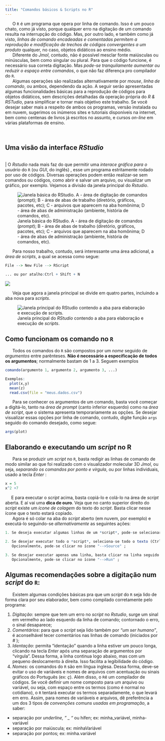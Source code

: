 ```yaml
---
title: "Comandos básicos & Scripts no R"
---
```



|       O `R` é um programa que opera por linha de comando. Isso é um pouco chato, como já visto, porque qualquer erro na digitação de um comando resulta na interrupção do código. Mas, por outro lado, e também como já visto, *linhas de comando encadeadas e comentadas permitem a reprodução e modificação de trechos de códigos convergentes a um produto* qualquer, no caso, objetos didáticos ao ensino médio.

|       Diferente do *Jmol*, contudo, não é possível mesclar fonte maiúsculas ou minúsculas, bem como singular ou plural. Para que o código funcione, é necessário sua correta digitação. Mas *pode-se tranquilamente aumentar ou reduzir o espaço entre comandos*, o que não faz diferença pro compilador do `R`. 

|       Algumas operações são realizadas alternativamente por *mouse*, *linha de comando*, ou ambos, dependendo da ação. A seguir serão apresentadas algumas funcionalidades básicas para a reprodução de códigos para objetos didáticos, sem descrições detalhadas da operação própria do *R & RSTudio*, para simplificar e tornar mais objetivo este trabalho. Se você desejar saber mais a respeito de ambos os programas, versão instalada ou em nuvem, sugerimos os inúmeros sites e tutoriais disponíveis na internet, bem como centenas de livros já escritos no assunto, e cursos *on-line* em várias plataformas de ensino.

\

## Uma visão da interface *RStudio*

\
|       O *Rstudio* nada mais faz do que permitir uma *interace gráfica para o usuário* do `R` (ou *GUI*, do inglês) , esse um programa estritamente rodado por uso de códigos. Diversas operações podem então realizar-se sem comandos ou códigos, como abrir e salvar um arquivo, ou visualizar um gráfico, por exemplo. Vejamos a divisão da janela principal do *Rstudio*.

![Janela básica do RStudio. A - área de digitação de comandos (*prompt*); B - área de abas de trabalho (diretório, gráficos, pacotes, etc); C - arquivos que aparecem na aba homônima; D - área de abas de administração (ambiente, história de comandos, etc).](rstudioWindows2.png)

|       Para nosso trabalho, contudo, será interessante uma área adicional, a *área de scripts*, a qual se acessa como segue:

```r
File --> New File --> RScript

... ou por atalho:Ctrl + Shift + N

```
        

![](rstudioScript.png)


|       Veja que agora a janela principal se divide em quatro partes, incluindo a aba nova para *scripts*.

![Janela principal do *RStudio* contendo a aba para elaboração e execução de *scripts*.](rstudioScriptAberta.png)

## Como funcionam os comando no `R`

|       Todos os comandos do `R` são compostos por um *nome* seguido de *argumentos* entre parênteses. **Não é necessário a especificação de todos os argumentos**; normalmente bastam de 1 a 3. Seguem exemplos

```r
comando(argumento 1, argumento 2, argumento 3, ...)

Exemplos:
  plot(x,y)
  mean(z)
  read.csv(file = "meus.dados.csv")
```


|       Para se conhecer os argumentos de um comando, basta você começar a digitá-lo, tanto na *área de prompt* (canto inferior esquerdo) como na *área de script*, que o sistema apresenta temporariamente as opções. Se desejar visualizar essas opções por linha de comando, contudo, digite função `args` seguido do comando desejado, como segue:

```r
args(plot)
```


## Elaborando e executando um *script* no R

|       Para se produzir um *script* no `R`, basta redigir as linhas de comando de modo similar ao que foi realizado com o visualizador molecular 3D *Jmol*, ou seja, *separando os comandos por ponto e vírgula*, ou por linhas individuais, usado a tecla *Enter* :

```r
x = 5
x^2 +7
```

|      E para executar o *script* acima, basta copiá-lo e colá-lo na área de *script* aberta. E aí vai uma **dica de ouro**. Veja que no canto superior direito do *script* existe um *ícone de colagem* do texto do *script*. Basta clicar nesse ícone que o texto estará copiado. 


|       Agora é só colar na aba do *script* aberto (em nuvem, por exemplo) e executá-lo  seguindo-se *alternativamente* as seguintes ações:


```r
1. Se deseja executar algumas linhas de um *script*, pode-se selecionar as linhas e clicar Ctrl + Enter ;

2. Se desejar executar todo o *script*, seleciona-se todo o texto (Ctrl + A) seguido da ação acima, Ctrl + Enter ;
   Opcionalmente, pode-se clicar no ícone "-->Source" ;
   
3. Se desejar executar apenas uma linha, basta clicar na linha seguido de Ctrl + Enter ;
   Opcionalmente, pode-se clicar no ícone "-->Run" ;

```


## Algumas recomendações sobre a digitação num *script* do `R`:

|       Existem algumas condições básicas pra que um *script* do `R` seja lido de forma clara por seu elaborador, bem como compilado corretamente pelo programa:

1. *Digitação*: sempre que tem um erro no *script* no *Rstudio*, surge um sinal em vermelho ao lado esquerdo da linha de comando; contornado o erro, o sinal desaparece;
2. *Comentários*: para que o *script* seja lido também por *"um ser humano"*, é aconselhável tecer comentários nas linhas de comando (iniciados por *#* ); 
3. *Identação*: permita "identação" quando a linha estiver um pouco longa, clicando na tecla *Enter* após uma separação de argumentos por "vírgula". Dessa forma, a linha continua logo abaixo, mas com um pequeno deslocamento à direita. Isso facilita a legibilidade do código.
4. *Nomes*: os comandos do `R` são em língua inglesa. Dessa forma, deve-se evitar o uso de variáveis e nomes de arquivos com acentuação ou sinais gráficos do Português (ex: *ç*). Além disso, o `R`é um compilador de códigos. Se você definir um nome composto para um arquivo ou variável, ou seja, com espaço entre os termos (como é normal no cotidiano), o `R` tentará executar os termos separadamente, o que levará em erro. Assim, para nomes de variáveis e arquivos, dê preferência a um dos 3 tipos de *convenções comuns usadas em programação*, a saber:
* separação por *underline, " _ "* ou hífen; ex: minha_variável, minha-variável
* separação por maiúscula; ex: minhaVariável
* separação por pontos; ex: minha.variável
